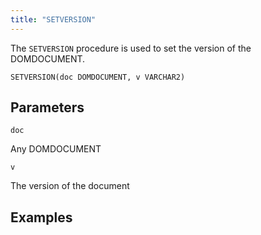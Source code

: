 ```yaml
---
title: "SETVERSION"
---
```


The `SETVERSION` procedure is used to set the version of the DOMDOCUMENT.

```
SETVERSION(doc DOMDOCUMENT, v VARCHAR2)
```

## Parameters

`doc`

Any DOMDOCUMENT

`v`

The version of the document

## Examples